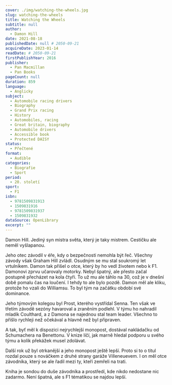 ```yaml
---
cover: ./img/watching-the-wheels.jpg
slug: watching-the-wheels
title: Watching the Wheels
subtitle: null
author:
  - Damon Hill
date: 2021-08-18
publishedDate: null # 2050-09-21
acquireDate: 2023-01-14
readDate: # 2050-09-21
firstPublishYear: 2016
publisher:
  - Pan Macmillan
  - Pan Books
pageCount: null
duration: 859
language:
  - Anglicky
subject:
  - Automobile racing drivers
  - Biography
  - Grand Prix racing
  - History
  - Automobiles, racing
  - Great britain, biography
  - Automobile drivers
  - Accessible book
  - Protected DAISY
status:
  - Přečtené
format:
  - Audible
categories:
  - Biografie
  - Sport
period:
  - 20. století
sport:
  - F1
isbn:
  - 9781509831913
  - 1509831916
  - 9781509831937
  - 1509831932
dataSource: OpenLibrary
excerpt: ""
---
```


Damon Hill. Jediný syn mistra světa, který je taky mistrem. Cestičku ale neměl vyšlapanou.

Jeho otec závodil v éře, kdy o bezpečnosti nemohla být řeč. Všechny závody však Graham Hill zvládl. Osudným se mu stal soukromý let vrtulníkem. Damon tak přišel o otce, který by ho vedl životem nebo k F1. Damonovi zprvu učarovaly motorky. Nebyl špatný, ale přesto začal postupně přecházet na kola čtyři. To už mu ale táhlo na 30, což je v dnešní době pomalu čas na loučení. I tehdy to ale bylo pozdě. Damon měl ale kliku, protože ho vzali do Williamsu. To byl tým na začátku období své dominance.

Jeho týmovým kolegou byl Prost, kterého vystřídal Senna. Ten však ve třetím závodě sezóny havaroval a zraněním podlehl. V týmu ho nahradil mladík Coulthard, a z Damona se najednou stal team leader. Všechno to přišlo rychleji než očekával a hlavně než byl připraven.

A tak, byť měl k dispozici nejrychlejší monopost, dostával nakládačku od Schumachera na Benettonu. V knize líčí, jak marně hledal podporu u svého týmu a kolik překážek musel zdolávat.

Další rok už byl otrkanější a jeho monopost ještě lepší. Proto si to o titul rozdal pouze s nováčkem z druhé strany garáže Villeneuevem. I on měl otce závodníka, který se ale řadil mezi ty, kteří zemřeli na trati.

Kniha je sondou do duše závodníka a prostředí, kde nikdo nedostane nic zadarmo. Není špatná, ale s F1 tématikou se najdou lepší.
